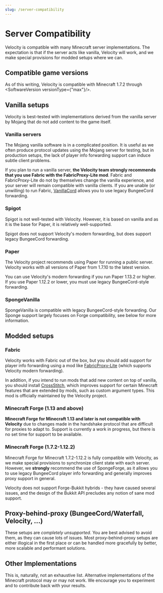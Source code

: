 ```yaml
---
slug: /server-compatibility
---
```


# Server Compatibility

Velocity is compatible with many Minecraft server implementations. The expectation is that if the
server acts like vanilla, Velocity will work, and we make special provisions for modded setups where
we can.

## Compatible game versions

As of this writing, Velocity is compatible with Minecraft 1.7.2 through <SoftwareVersion versionType={"max"}/>.

## Vanilla setups

Velocity is best-tested with implementations derived from the vanilla server by Mojang that do not
add content to the game itself.

### Vanilla servers

The Mojang vanilla software is in a complicated position. It is useful as we often produce protocol
updates using the Mojang server for testing, but in production setups, the lack of player info
forwarding support can induce subtle client problems.

If you plan to run a vanilla server, **the Velocity team strongly recommends that you use Fabric
with the FabricProxy-Lite mod**. Fabric and FabricProxy-Lite do not by themselves change the vanilla
experience, and your server will remain compatible with vanilla clients. If you are unable (or
unwilling) to run Fabric, [VanillaCord](https://github.com/ME1312/VanillaCord) allows you to use
legacy BungeeCord forwarding.

### Spigot

Spigot is not well-tested with Velocity. However, it is based on vanilla and as it is the base for
Paper, it is relatively well-supported.

Spigot does not support Velocity's modern forwarding, but does support legacy BungeeCord forwarding.

### Paper

The Velocity project recommends using Paper for running a public server. Velocity works with all
versions of Paper from 1.7.10 to the latest version.

You can use Velocity's modern forwarding if you run Paper 1.13.2 or higher. If you use Paper 1.12.2
or lower, you must use legacy BungeeCord-style forwarding.

### SpongeVanilla

SpongeVanilla is compatible with legacy BungeeCord-style forwarding. Our Sponge support largely
focuses on Forge compatibility, see below for more information.

## Modded setups

### Fabric

Velocity works with Fabric out of the box, but you should add support for player info forwarding
using a mod like [FabricProxy-Lite](https://modrinth.com/mod/fabricproxy-lite) (which supports
Velocity modern forwarding).

In addition, if you intend to run mods that add new content on top of vanilla, you should install
[CrossStitch](https://modrinth.com/mod/crossstitch), which improves support for certain Minecraft
features that are extended by mods, such as custom argument types. This mod is officially maintained
by the Velocity project.

### Minecraft Forge (1.13 and above)

**Minecraft Forge for Minecraft 1.13 and later is not compatible with Velocity** due to changes made
in the handshake protocol that are difficult for proxies to adapt to. Support is currently a work in
progress, but there is no set time for support to be available.

### Minecraft Forge (1.7.2-1.12.2)

Minecraft Forge for Minecraft 1.7.2-1.12.2 is fully compatible with Velocity, as we make special
provisions to synchronize client state with each server. However, we **strongly** recommend the use
of SpongeForge, as it allows you to use legacy BungeeCord player info forwarding and generally
improves proxy support in general.

Velocity does not support Forge-Bukkit hybrids - they have caused several issues, and the design of
the Bukkit API precludes any notion of sane mod support.

## Proxy-behind-proxy (BungeeCord/Waterfall, Velocity, ...)

These setups are _completely unsupported_. You are best advised to avoid them, as they can cause
lots of issues. Most proxy-behind-proxy setups are either illogical in the first place or can be
handled more gracefully by better, more scalable and performant solutions.

## Other Implementations

This is, naturally, not an exhaustive list. Alternative implementations of the Minecraft protocol
may or may not work. We encourage you to experiment and to contribute back with your results.
